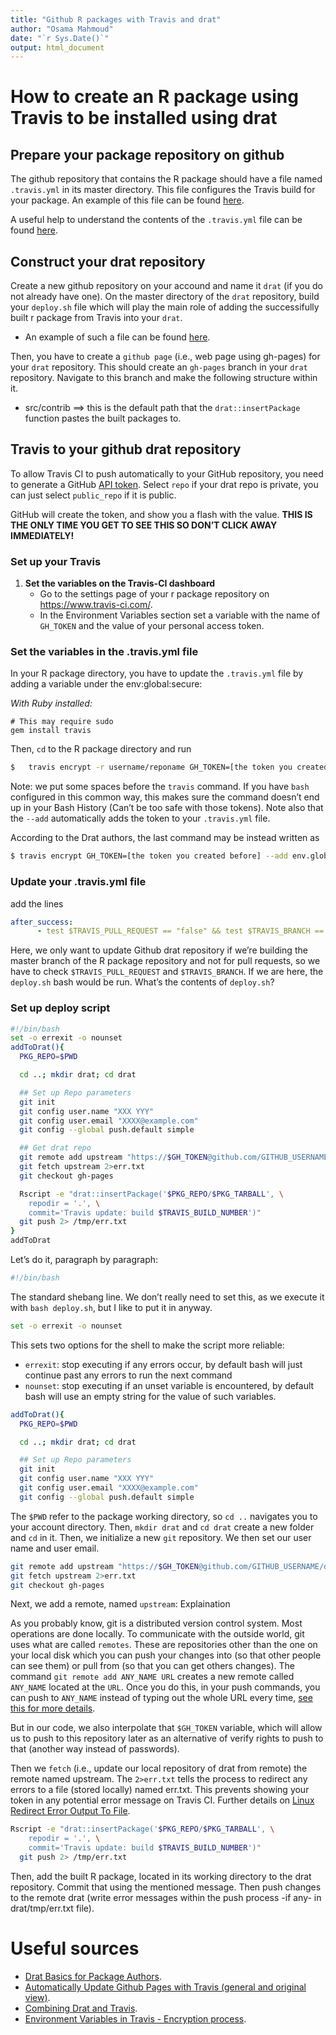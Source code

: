 ---
title: "Github R packages with Travis and drat"
author: "Osama Mahmoud"
date: "`r Sys.Date()`"
output: html_document
---
# How to create an R package using Travis to be installed using drat

## Prepare your package repository on github

The github repository that contains the R package should have a file named `.travis.yml` in its master directory. This file configures the Travis build for your package. An example of this file can be found [here](https://github.com/Osmahmoud/essexBigdata/blob/master/.travis.yml).

A useful help to understand the contents of the `.travis.yml` file can be found [here](https://docs.travis-ci.com/user/languages/r).

## Construct your drat repository

Create a new github repository on your accound and name it `drat` (if you do not already have one). On the master directory of the `drat` repository, build your `deploy.sh` file which will play the main role of adding the successifully built r package from Travis into your `drat`.

  * An example of such a file can be found [here](https://github.com/Osmahmoud/drat/blob/master/deploy.sh).

Then, you have to create a `github page` (i.e., web page using gh-pages) for your `drat` repository. This should create an `gh-pages` branch in your `drat` repository. Navigate to this branch and make the following structure within it.

  * src/contrib ==> this is the default path that the `drat::insertPackage` function pastes the built packages to.

## Travis to your github drat repository

To allow Travis CI to push automatically to your GitHub repository, you need to generate a GitHub [API token](https://github.com/settings/tokens/new). Select `repo` if your drat repo is private, you can just select `public_repo` if it is public.

GitHub will create the token, and show you a flash with the value. **THIS IS THE ONLY TIME YOU GET TO SEE THIS SO DON'T CLICK AWAY IMMEDIATELY!**

### Set up your Travis
  
  1. **Set the variables on the Travis-CI dashboard**
      - Go to the settings page of your r package repository on [https://www.travis-ci.com/](https://www.travis-ci.com/).
      - In the Environment Variables section set a variable with the name of `GH_TOKEN` and the value of your personal access token.

### Set the variables in the .travis.yml file
In your R package directory, you have to update the `.travis.yml` file by adding a variable under the env:global:secure:

*With Ruby installed:*
```
# This may require sudo
gem install travis
```
Then, `cd` to the R package directory and run
```bash
$   travis encrypt -r username/reponame GH_TOKEN=[the token you created before] --add
```
Note:  we put some spaces before the `travis` command. If you have `bash` configured in this common way, this makes sure the command doesn't end up in your Bash History (Can't be too safe with those tokens). Note also that the `--add` automatically adds the token to your `.travis.yml` file.

According to the Drat authors, the last command may be instead written as
```bash
$ travis encrypt GH_TOKEN=[the token you created before] --add env.global
```
### Update your .travis.yml file

add the lines

```yaml
after_success:
      - test $TRAVIS_PULL_REQUEST == "false" && test $TRAVIS_BRANCH == "master" && bash deploy.sh
```
Here, we only want to update Github drat repository if we're building the master branch of the R package repository and not for pull requests, so we have to check `$TRAVIS_PULL_REQUEST` and `$TRAVIS_BRANCH`. If we are here, the `deploy.sh` bash would be run. What's the contents of `deploy.sh`?

### Set up deploy script

```bash
#!/bin/bash
set -o errexit -o nounset
addToDrat(){
  PKG_REPO=$PWD

  cd ..; mkdir drat; cd drat

  ## Set up Repo parameters
  git init
  git config user.name "XXX YYY"
  git config user.email "XXXX@example.com"
  git config --global push.default simple

  ## Get drat repo
  git remote add upstream "https://$GH_TOKEN@github.com/GITHUB_USERNAME/drat.git"
  git fetch upstream 2>err.txt
  git checkout gh-pages

  Rscript -e "drat::insertPackage('$PKG_REPO/$PKG_TARBALL', \
    repodir = '.', \
    commit='Travis update: build $TRAVIS_BUILD_NUMBER')"
  git push 2> /tmp/err.txt
}
addToDrat
```
Let's do it, paragraph by paragraph:

```bash
#!/bin/bash
```

The standard shebang line. We don't really need to set this, as we execute it
with `bash deploy.sh`, but I like to put it in anyway.

```bash
set -o errexit -o nounset
```

This sets two options for the shell to make the script more reliable:

- `errexit`: stop executing if any errors occur, by default bash will just
  continue past any errors to run the next command
- `nounset`: stop executing if an unset variable is encountered, by default
  bash will use an empty string for the value of such variables.

```bash
addToDrat(){
  PKG_REPO=$PWD

  cd ..; mkdir drat; cd drat

  ## Set up Repo parameters
  git init
  git config user.name "XXX YYY"
  git config user.email "XXXX@example.com"
  git config --global push.default simple
```

The `$PWD` refer to the package working directory, so `cd ..` navigates you to your account directory. Then, `mkdir drat` and `cd drat` create a new folder and `cd` in it. Then, we initialize a new `git` repository. We then set our user name and user email. 

```bash
git remote add upstream "https://$GH_TOKEN@github.com/GITHUB_USERNAME/drat.git"
git fetch upstream 2>err.txt
git checkout gh-pages
```
Next, we add a remote, named `upstream`: Explaination

As you probably know, git is a distributed version control system. Most operations are done locally. To communicate with the outside world, git uses what are called `remotes`. These are repositories other than the one on your local disk which you can push your changes into (so that other people can see them) or pull from (so that you can get others changes). The command `git remote add ANY_NAME URL` creates a new remote called `ANY_NAME` located at the `URL`. Once you do this, in your push commands, you can push to `ANY_NAME` instead of typing out the whole URL every time, [see this for more details](https://git-scm.com/book/en/v2/Git-Basics-Working-with-Remotes).

But in our code, we also interpolate that `$GH_TOKEN` variable, which will allow us to push to this repository later as an alternative of verify rights to push to that (another way instead of passwords).

Then we `fetch` (i.e., update our local repository of drat from remote) the remote named upstream. The `2>err.txt` tells the process to redirect any errors to a file (stored locally) named err.txt. This prevents showing your token in any potential error message on Travis CI. Further details on [Linux Redirect Error Output To File](http://www.cyberciti.biz/faq/linux-redirect-error-output-to-file/).

```bash
Rscript -e "drat::insertPackage('$PKG_REPO/$PKG_TARBALL', \
    repodir = '.', \
    commit='Travis update: build $TRAVIS_BUILD_NUMBER')"
  git push 2> /tmp/err.txt
```

Then, add the built R package, located in its working directory to the drat repository. Commit that using the mentioned message. Then push changes to the remote drat (write error messages within the push process -if any- in drat/tmp/err.txt file).

# Useful sources
  * [Drat Basics for Package Authors](http://eddelbuettel.github.io/drat/DratForPackageAuthors.html).
  * [Automatically Update Github Pages with Travis (general and original view)](https://github.com/steveklabnik/automatically_update_github_pages_with_travis_example).
  * [Combining Drat and Travis](https://github.com/eddelbuettel/drat/blob/master/vignettes/CombiningDratAndTravis.Rmd).
  * [Environment Variables in Travis - Encryption process](https://docs.travis-ci.com/user/environment-variables/).
